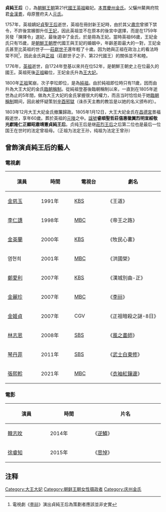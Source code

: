 {{東亞女性歷史人物
|名稱 =貞純王后
|身份 =王后
|國家 =朝鮮
|屆數 =
|最高職務 =
|前任 = 
|繼任 = 
|畫像=
|說明=
|姓=金
|名=
|姓名=
|字=
|官職 =
|封爵 =
|封號 =
|位號=
|位階
|御稱號 =<!--日本皇族之稱號-->
|宮號1 =<!--日本皇族之宮號-->
|宮號2 =<!--朝鮮王族之宮號-->
|封地 =
|神號 =
|尊號 =睿順聖哲莊僖恵徽翼烈明宣綏敬光獻隆仁正顯
|族裔 = 
|旗籍 =<!--清朝旗人專用-->
|氏族 =
|府邸 =
|世系 = 
|初名 =
|乳名 =<!--日本、朝鮮、琉球以外人物用-->
|幼名 =<!--日本人用-->
|兒名 =<!--朝鮮人用-->
|童名 =<!--琉球人用-->
|小字=
|號=
|法號=
|院號=
|其他名號=
|出生年=[[朝鮮英祖|英祖]]([[年|年]])廿一年(1745年)十一月十日
|出生地=驪州邑內私第
|婚年=[[朝鮮英祖|英祖]]卅五年(1759年)
|逝世年=[[朝鮮純祖|純祖]]五年(1805年)正月十二日
|逝世地=[[昌德宮|昌德宮]]之景福殿
|諡號=貞純王后
|墳墓=元陵
|父親=領敦寧府事鰲興府院君贈領議政忠憲公[[金漢耈|金漢耈]]（1723年2月23日—1769年11月5日）
|嫡母=
|母親=原豐府夫人[[原州元氏|元氏]]
|夫=朝鮮[[英祖|英祖]][[李昑|李昑]]
|婚姻名份=繼室
|夫之父=朝鮮[[肅宗|肅宗]][[李焞|李焞]]
|夫之母=毓祥宮和敬徽德安純綏福[[淑嬪崔氏|淑嬪]]崔氏
|夫之嫡母=[[仁元王后|仁元王后]]金氏
|夫之元配=
|夫之正室=[[貞聖王后|貞聖王后徐氏]]
|夫之繼室=
|夫之平妻=
|夫之側室=延祜宮溫僖[[靖嬪李氏|靖嬪李氏]]、宣禧宮昭裕[[暎嬪李氏|暎嬪李氏]]、[[貴人趙氏_(朝鮮英祖)|貴人趙氏]]、[[廢淑儀文氏|廢淑儀文氏]]
|兄弟=哥哥[[金龜柱|金龜柱]]、弟弟[[金麟柱|金麟柱]]
|姊妹=
|嫡兄弟=
|嫡姊妹=
|庶兄弟=
|庶姊妹=
|同胞兄弟=
|同胞姊妹=
|異母兄弟=
|異母姊妹=
|異父兄弟=
|異父姊妹=
|繼兄弟=
|繼姊妹=
|子=
|女=
|養子=
|養女=
|繼子=
|繼女=
|其他親屬 =祖父金選慶（1699~1760年9月19日）
|經歷 = 
|著作 =
|注釋=}}

'''貞純王后'''（{{bd|1745年|11月10日|1805年|1月12日|catIdx=J}}），為[[李氏朝鲜|朝鮮王朝]]第21代[[王|國王]][[朝鮮英祖|英祖]]繼妃。[[祖籍|本貫]][[慶州金氏|慶州金氏]]。父驪州鰲興府院君[[金漢耈|金漢耈]]，母原豐府夫人[[原州元氏|元氏]]。

1757年，英祖嫡妃[[貞聖王后|貞聖王后]]逝世，英祖在冊封新王妃時，由於其父[[朝鮮肅宗|肅宗]]曾頒下禁令，不許後宮嬪御升任[[王妃|王妃]]，因此英祖並不在原本的後宮中選擇，而是在1759年另發「揀擇令」選妃，最後選中了金氏，於是冊為王妃。當時英祖66歲，王妃金氏只有15歲，是[[李氏朝鲜|朝鮮王朝]]歷代國王與王妃的婚姻中，年齡差距最大的一對，王妃金氏甚至比英祖的世子──[[莊獻世子|莊獻世子]]還年輕了十歲。因为她與正祖在政治上的看法時常不同<ref>電視劇《[[李祘|李祘]]》演出貞純王后為策劃者應該並非史實</ref>，因此金氏與[[朝鮮正祖|正祖]]（莊獻世子之子、第22代國王）的關係並不和睦。

1776年，[[朝鮮英祖|英祖]]逝世，自1724年登基以來共在位52年，是朝鮮王朝史上在位最久的國王。英祖死後[[朝鮮正祖|正祖]]繼位，王妃金氏升為[[王大妃|王大妃]]。

1800年[[朝鮮正祖|正祖]]駕崩，次子李玜即位，是為[[朝鮮純祖|純祖]]。由於純祖即位時只有11歲，因而由升為大王大妃的金氏[[臨朝稱制|臨朝稱制]]。從純祖登基後臨朝稱制以來，一直到在1805年逝世為止的5年間，做為大王大妃的金氏掌握很大的權力，而且当时恰恰处于她[[臨朝稱制|臨朝稱制]]期间，因此被怀疑策划[[辛酉邪獄|辛酉邪獄]]（诛杀天主教的教旨是以她的名义颁布的）。

1803年12月大王大妃金氏撤簾歸政。1805年1月12日，大王大妃金氏在[[昌德宮|昌德宮]]景福殿逝世，享年60歲。葬於英祖的[[九里東九陵#元陵|元陵]]之中。[[諡號|諡號]]'''睿順聖哲莊僖惠徽翼烈明宣綏敬光獻隆仁正顯昭肅靖憲貞純王后'''。贞纯王后是继[[莊烈王后|莊烈王后]]之后第二位也是最后一位国王在世时的法定曾祖母。（正祖为法定王孙，纯祖为法定王曾孙）

==曾飾演貞純王后的藝人==
===電視劇===
{|class="wikitable" width="60%" 
|-
!  演員
!  時間
!  電視台
!  劇名
|-
|  style="width:12%"| [[金慈玉|金慈玉]]
|  style="width:12%"| 1991年
|  style="width:12%"| [[韓國廣播公司|KBS]]
|  style="width:20%"| 《王道》
|-
|  style="width:12%"|[[李仁譓|李仁譓]]
|  style="width:12%"|1998年
|  style="width:12%"|[[文化廣播公司|MBC]]
|  style="width:20%"|《帝王之路》
|-
|  style="width:12%"|[[金英蘭|金英蘭]]
|  style="width:12%"|2000年
|  style="width:12%"| [[韓國廣播公司|KBS]]
|  style="width:20%"|《牧民心書》
|-
|  style="width:12%"|염현희
|  style="width:12%"|2001年
|  style="width:12%"| [[文化廣播公司|MBC]]
|  style="width:20%"|《洪國榮》
|-
|  style="width:12%"|[[鄭愛利|鄭愛利]]
|  style="width:12%"|2007年
|  style="width:12%"| [[韓國廣播公司|KBS]]
|  style="width:20%"|《漢城別曲-正》
|-
|  style="width:12%"|[[金麗珍|金麗珍]]
|  style="width:12%"|2007年
|  style="width:12%"|[[文化廣播公司|MBC]]
|  style="width:20%"|《[[李祘_(電視劇)|李祘]]》
|-
|  style="width:12%"|[[金姬貞|金姬貞]]
|  style="width:12%"|2007年
|  style="width:12%"|CGV
|  style="width:20%"|《正祖暗殺之謎-8日》
|-
|  style="width:12%"|[[林志恩|林志恩]]
|  style="width:12%"|2008年
|  style="width:12%"|[[SBS_(韓國)|SBS]]
|  style="width:20%"|《[[風之畫師|風之畫師]]》
|-
|  style="width:12%"|[[琴丹菲|琴丹菲]]
|  style="width:12%"|2011年
|  style="width:12%"|[[SBS_(韓國)|SBS]]
|  style="width:20%"|《[[武士白東修|武士白東修]]》
|-
|  style="width:12%"|[[張熙軫|張熙軫]]
|  style="width:12%"|2021年
|  style="width:12%"|[[文化廣播公司|MBC]]
|  style="width:20%"|《[[衣袖紅鑲邊|衣袖紅鑲邊]]》
|}

===電影===
{|class="wikitable" width="60%" 
|-
!  演員
!  時間
!  片名
|-
|  style="width:12%"|[[韓志旼|韓志旼]]
|  style="width:12%"|2014年
|  style="width:20%"|《[[逆鱗|逆鱗]]》
|-
|  style="width:12%"|[[徐睿知|徐睿知]]
|  style="width:12%"|2015年
|  style="width:20%"|《[[思悼|思悼]]》
|}

== 注释 ==
{{reflist}}
{{李朝王后及大韓皇后}}

[[Category:大王大妃|Category:大王大妃]]
[[Category:朝鲜王朝女性摄政者|Category:朝鲜王朝女性摄政者]]
[[Category:庆州金氏|Category:庆州金氏]]